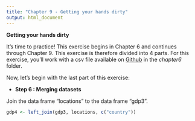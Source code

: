 ```yaml
---
title: "Chapter 9 - Getting your hands dirty"
output: html_document
---
```


**Getting your hands dirty**

It's time to practice! This exercise begins in Chapter 6 and continues through Chapter 9. This exercise is therefore divided into 4 parts. For this exercise, you'll work with a csv file available on [Github](https://github.com/warint/DPR){target="_blank"} in the *chapter6* folder.

Now, let's begin with the last part of this exercise:

* **Step 6 : Merging datasets**

Join the data frame "locations" to the data frame "gdp3".

```r
gdp4 <- left_join(gdp3, locations, c("country"))
```

